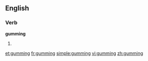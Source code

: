 ==English==

===Verb===
'''gumming'''

# {{present participle of|[[gum]]}}

[[et:gumming]]
[[fr:gumming]]
[[simple:gumming]]
[[vi:gumming]]
[[zh:gumming]]